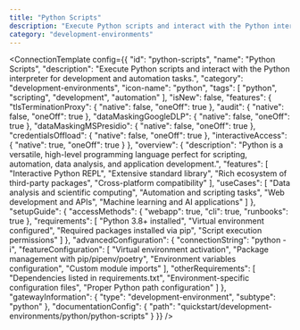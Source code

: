 ```yaml
---
title: "Python Scripts"
description: "Execute Python scripts and interact with the Python interpreter for development and automation tasks."
category: "development-environments"
---
```



<ConnectionTemplate config={{
  "id": "python-scripts",
  "name": "Python Scripts",
  "description": "Execute Python scripts and interact with the Python interpreter for development and automation tasks.",
  "category": "development-environments",
  "icon-name": "python",
  "tags": [
    "python",
    "scripting",
    "development",
    "automation"
  ],
  "isNew": false,
  "features": {
    "tlsTerminationProxy": {
      "native": false,
      "oneOff": true
    },
    "audit": {
      "native": false,
      "oneOff": true
    },
    "dataMaskingGoogleDLP": {
      "native": false,
      "oneOff": true
    },
    "dataMaskingMSPresidio": {
      "native": false,
      "oneOff": true
    },
    "credentialsOffload": {
      "native": false,
      "oneOff": true
    },
    "interactiveAccess": {
      "native": true,
      "oneOff": true
    }
  },
  "overview": {
    "description": "Python is a versatile, high-level programming language perfect for scripting, automation, data analysis, and application development.",
    "features": [
      "Interactive Python REPL",
      "Extensive standard library",
      "Rich ecosystem of third-party packages",
      "Cross-platform compatibility"
    ],
    "useCases": [
      "Data analysis and scientific computing",
      "Automation and scripting tasks",
      "Web development and APIs",
      "Machine learning and AI applications"
    ]
  },
  "setupGuide": {
    "accessMethods": {
      "webapp": true,
      "cli": true,
      "runbooks": true
    },
    "requirements": [
      "Python 3.8+ installed",
      "Virtual environment configured",
      "Required packages installed via pip",
      "Script execution permissions"
    ]
  },
  "advancedConfiguration": {
    "connectionString": "python -i",
    "featureConfiguration": [
      "Virtual environment activation",
      "Package management with pip/pipenv/poetry",
      "Environment variables configuration",
      "Custom module imports"
    ],
    "otherRequirements": [
      "Dependencies listed in requirements.txt",
      "Environment-specific configuration files",
      "Proper Python path configuration"
    ]
  },
  "gatewayInformation": {
    "type": "development-environment",
    "subtype": "python"
  },
  "documentationConfig": {
    "path": "quickstart/development-environments/python/python-scripts"
  }
}} />
